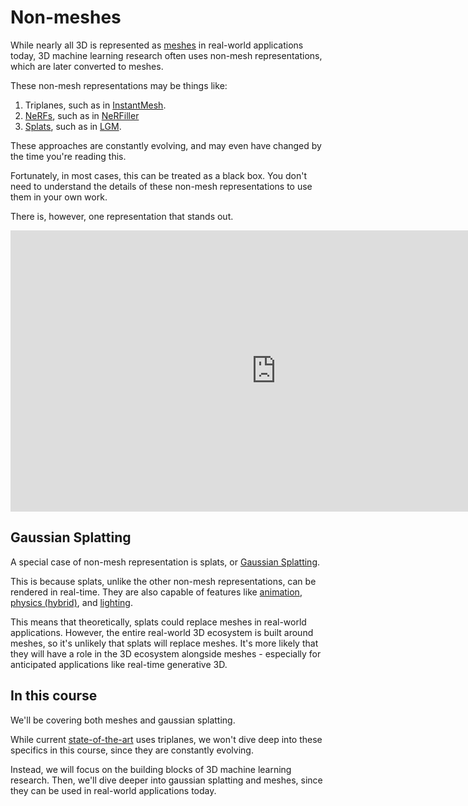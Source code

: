 # Non-meshes

While nearly all 3D is represented as [meshes](meshes) in real-world applications today, 3D machine learning research often uses non-mesh representations, which are later converted to meshes.

These non-mesh representations may be things like:

1. Triplanes, such as in [InstantMesh](https://huggingface.co/TencentARC/InstantMesh).
2. [NeRFs](https://en.wikipedia.org/wiki/Neural_radiance_field), such as in [NeRFiller](https://huggingface.co/papers/2312.04560)
3. [Splats](https://en.wikipedia.org/wiki/Gaussian_splatting), such as in [LGM](https://huggingface.co/ashawkey/LGM).

These approaches are constantly evolving, and may even have changed by the time you're reading this.

Fortunately, in most cases, this can be treated as a black box. You don't need to understand the details of these non-mesh representations to use them in your own work.

There is, however, one representation that stands out.

<iframe
	src="https://dylanebert-gsplat-editor.hf.space"
	frameborder="0"
	width="850"
	height="450"
></iframe>

## Gaussian Splatting

A special case of non-mesh representation is splats, or [Gaussian Splatting](https://en.wikipedia.org/wiki/Gaussian_splatting).

This is because splats, unlike the other non-mesh representations, can be rendered in real-time. They are also capable of features like [animation](https://huggingface.co/spaces/dylanebert/4DGS-demo), [physics (hybrid)](https://x.com/HugoDuprez/status/1766019907769000229), and [lighting](https://x.com/Ruben_Fro/status/1719996105675698452).

This means that theoretically, splats could replace meshes in real-world applications. However, the entire real-world 3D ecosystem is built around meshes, so it's unlikely that splats will replace meshes. It's more likely that they will have a role in the 3D ecosystem alongside meshes - especially for anticipated applications like real-time generative 3D.

## In this course

We'll be covering both meshes and gaussian splatting.

While current [state-of-the-art](https://huggingface.co/TencentARC/InstantMesh) uses triplanes, we won't dive deep into these specifics in this course, since they are constantly evolving.

Instead, we will focus on the building blocks of 3D machine learning research. Then, we'll dive deeper into gaussian splatting and meshes, since they can be used in real-world applications today.

